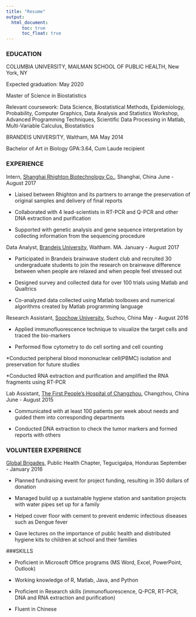 ```yaml
---
title: "Resume"
output: 
  html_document:
      toc: true
      toc_float: true
---
```


### EDUCATION

COLUMBIA UNIVERSITY, MAILMAN SCHOOL OF PUBLIC HEALTH, New York, NY 

Expected graduation: May 2020

Master of Science in Biostatistics

Relevant coursework: Data Science, Biostatistical Methods, Epidemiology, Probability, Computer Graphics, Data Analysis and Statistics Workshop, Advanced Programming Techniques, Scientific Data Processing in Matlab, Multi-Variable Calculus, Biostatistics

BRANDEIS UNIVERSITY, Waltham, MA                                      May 2014

Bachelor of Art in Biology   GPA:3.64, Cum Laude recipient   

### EXPERIENCE

Intern, [Shanghai Rhighton Biotechnology Co.](http://www.rightongene.com), Shanghai, China   June - August 2017

* Liaised between Rhighton and its partners to arrange the preservation of original samples and delivery of final reports

* Collaborated with 4 lead-scientists in RT-PCR and Q-PCR and other DNA extraction and purification

* Supported with genetic analysis and gene sequence interpretation by collecting information from the sequencing procedure

Data Analyst, [Brandeis University](https://www.brandeis.edu), Waltham. MA.                                             January - August 2017

* Participated in Brandeis brainwave student club and recruited 30 undergraduate students to join the research on brainwave difference between when people are relaxed and when people feel stressed out

* Designed survey and collected data for over 100 trials using Matlab and Qualtrics

* Co-analyzed data collected using Matlab toolboxes and numerical algorithms created by Matlab programming language

Research Assistant, [Soochow University](http://www.suda.edu.cn), Suzhou, China                                          May - August 2016

* Applied immunofluorescence technique to visualize the target cells and traced the bio-markers

* Performed flow cytometry to do cell sorting and cell counting

*Conducted peripheral blood mononuclear cell(PBMC) isolation and preservation for future studies

*Conducted RNA extraction and purification and amplified the RNA fragments using RT-PCR

Lab Assistant, [The First People’s Hospital of Changzhou](https://www.chinaorganharvest.org/hospitals/the-first-peoples-hospital-of-changzhou/), Changzhou, China     		               June - August 2015

* Communicated with at least 100 patients per week about needs and guided them into corresponding departments

* Conducted DNA extraction to check the tumor markers and formed reports with others

### VOLUNTEER EXPERIENCE

[Global Brigades](https://www.globalbrigades.org), Public Health Chapter, Tegucigalpa, Honduras                              September - January 2016

* Planned fundraising event for project funding, resulting in 350 dollars of donation 

* Managed build up a sustainable hygiene station and sanitation projects with water pipes set up for a family

* Helped cover floor with cement to prevent endemic infectious diseases such as Dengue fever

* Gave lectures on the importance of public health and distributed hygiene kits to children at school and their families

###SKILLS   

* Proficient in Microsoft Office programs (MS Word, Excel, PowerPoint, Outlook)

* Working knowledge of R, Matlab, Java, and Python

* Proficient in Research skills (immunofluorescence, Q-PCR, RT-PCR, DNA and RNA extraction and purification)

* Fluent in Chinese



